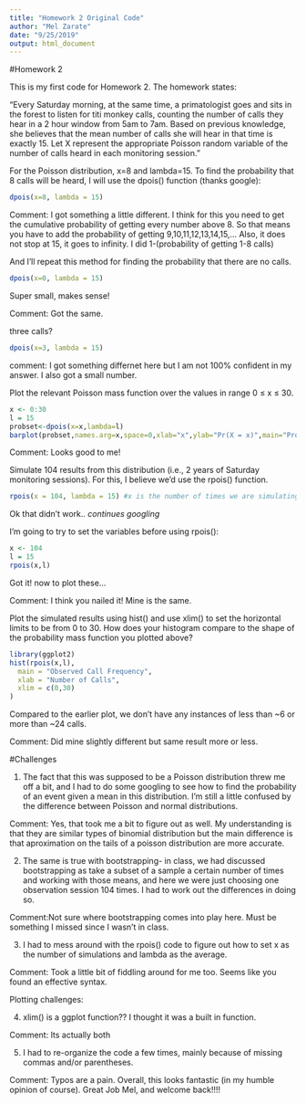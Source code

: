 ```yaml
---
title: "Homework 2 Original Code"
author: "Mel Zarate"
date: "9/25/2019"
output: html_document
---
```

#Homework 2

This is my first code for Homework 2. The homework states: 

"Every Saturday morning, at the same time, a primatologist goes and sits in the forest to listen for titi monkey calls, counting the number of calls they hear in a 2 hour window from 5am to 7am. Based on previous knowledge, she believes that the mean number of calls she will hear in that time is exactly 15. Let X represent the appropriate Poisson random variable of the number of calls heard in each monitoring session."

For the Poisson distribution, x=8 and lambda=15. To find the probability that 8 calls will be heard, I will use the dpois() function (thanks google): 

```r
dpois(x=8, lambda = 15)
```

Comment: I got something a little different. I think for this you need to get the cumulative probability of getting every number above 8. So that means you have to add the probability of getting 9,10,11,12,13,14,15,... Also, it does not stop at 15, it goes to infinity. I did 1-(probability of getting 1-8 calls)

And I'll repeat this method for finding the probability that there are no calls. 

```r
dpois(x=0, lambda = 15)
```
Super small, makes sense! 

Comment: Got the same.

three calls? 
```r
dpois(x=3, lambda = 15)
```

comment: I got something differnet here but I am not 100% confident in my answer. I also got a small number.

Plot the relevant Poisson mass function over the values in range 0 ≤ x ≤ 30.

```r
x <- 0:30
l = 15
probset<-dpois(x=x,lambda=l)
barplot(probset,names.arg=x,space=0,xlab="x",ylab="Pr(X = x)",main="Probability Mass Function")
```

Comment: Looks good to me!

Simulate 104 results from this distribution (i.e., 2 years of Saturday monitoring sessions). For this, I believe we'd use the rpois() function. 

```r
rpois(x = 104, lambda = 15) #x is the number of times we are simulating it, lambda, again is the assumed average
```
Ok that didn't work.. *continues googling*

I'm going to try to set the variables before using rpois():

```r
x <- 104
l = 15
rpois(x,l)
```
Got it! now to plot these...

Comment: I think you nailed it! Mine is the same.

Plot the simulated results using hist() and use xlim() to set the horizontal limits to be from 0 to 30. How does your histogram compare to the shape of the probability mass function you plotted above?

```r
library(ggplot2)
hist(rpois(x,l), 
  main = "Observed Call Frequency",
  xlab = "Number of Calls",
  xlim = c(0,30)
)
```
Compared to the earlier plot, we don't have any instances of less than ~6 or more than ~24 calls. 

Comment: Did mine slightly different but same result more or less.

#Challenges

1. The fact that this was supposed to be a Poisson distribution threw me off a bit, and I had to do some googling to see how to find the probability of an event given a mean in this distribution. I'm still a little confused by the difference between Poisson and normal distributions. 

Comment: Yes, that took me a bit to figure out as well. My understanding is that they are similar types of binomial distribution but the main difference is that aproximation on the tails of a poisson distribution are more accurate.

2. The same is true with bootstrapping- in class, we had discussed bootstrapping as take a subset of a sample a certain number of times and working with those means, and here we were just choosing one observation session 104 times. I had to work out the differences in doing so. 

Comment:Not sure where bootstrapping comes into play here. Must be something I missed since I wasn't in class.

3. I had to mess around with the rpois() code to figure out how to set x as the number of simulations and lambda as the average.  

Comment: Took a little bit of fiddling around for me too. Seems like you found an effective syntax.

Plotting challenges: 

4. xlim() is a ggplot function?? I thought it was a built in function. 

Comment: Its actually both

5. I had to re-organize the code a few times, mainly because of missing commas and/or parentheses. 

Comment: Typos are a pain. Overall, this looks fantastic (in my humble opinion of course). Great Job Mel, and welcome back!!!!


